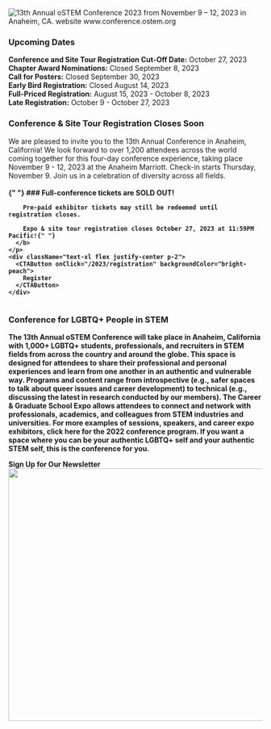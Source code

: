 

<SiteLayout>

<div className="border-b-4 border-chill-green border-solid pb-4 text-center">
  <img
    alt="13th Annual oSTEM Conference 2023 from November 9 – 12, 2023 in Anaheim, CA. website www.conference.ostem.org"
    src="/images/2023/2023conference_header.png"
    className="flex w-200 mx-auto"
  />
</div>
<div className="grid md:grid-cols-5 mt-9">
  <div className="rounded md:col-span-5 mt-8 border-b-4 border-l-4 border-r-4 border-chill-green border-solid pb-4">
    <div className="bg-chill-green">
      <h3 className="p-4">Upcoming Dates</h3>
    </div>
    <p className="p-4">
      <b>Conference and Site Tour Registration Cut-Off Date:</b> October 27, 2023 <br />
      <b>Chapter Award Nominations:</b> Closed September 8, 2023 <br />
      <b>Call for Posters:</b> Closed September 30, 2023 <br />
      <b>Early Bird Registration:</b> Closed August 14, 2023 <br />
      <b>Full-Priced Registration:</b> August 15, 2023 - October 8, 2023 <br />
      <b>Late Registration:</b> October 9 - October 27, 2023 <br />
    </p>
  </div>
  <div className="rounded md:col-span-5 mt-8 border-b-4 border-l-4 border-r-4 border-light-peach border-solid pb-4">
    <div className="bg-light-peach">
      <h3 className="p-4">Conference & Site Tour Registration Closes Soon</h3>
    </div>
    <p className="p-4">
      We are pleased to invite you to the 13th Annual Conference in Anaheim, California! We look forward to over 1,200 attendees across the world coming together for this four-day conference experience, taking place November 9 - 12, 2023 at the Anaheim Marriott. Check-in starts Thursday, November 9. Join us in a celebration of diversity across all fields.      
      <br />
      <br />
      <b>
        {" "}
        ### Full-conference tickets are SOLD OUT!
        
        Pre-paid exhibitor tickets may still be redeemed until registration closes.

        Expo & site tour registration closes October 27, 2023 at 11:59PM Pacific!{" "}
      </b>
    </p>
    <div className="text-xl flex justify-center p-2">
      <CTAButton onClick="/2023/registration" backgroundColor="bright-peach">
        Register
      </CTAButton>
    </div>
  </div>
  <div className="rounded-t md:col-span-5 tint tint-dark mt-7">
    <img
      className="rounded-t object-cover w-full h-full"
      src="/images/2023/2023_homepage_bannerupdate.png"
      alt=""
    />
  </div>
  <div className="rounded-b md:col-span-5 p-4 bg-tint-seamist">
    <h3>Conference for LGBTQ+ People in STEM</h3>
    <p>
      The 13th Annual oSTEM Conference will take place in Anaheim, California
      with 1,000+ LGBTQ+ students, professionals, and recruiters in STEM fields
      from across the country and around the globe. This space is designed for
      attendees to share their professional and personal experiences and learn
      from one another in an authentic and vulnerable way. Programs and content
      range from introspective (e.g., safer spaces to talk about queer issues
      and career development) to technical (e.g., discussing the latest in
      research conducted by our members). The Career & Graduate School Expo
      allows attendees to connect and network with professionals, academics, and
      colleagues from STEM industries and universities. For more examples of
      sessions, speakers, and career expo exhibitors, click here for the 2022
      conference program. If you want a space where you can be your authentic
      LGBTQ+ self and your authentic STEM self, this is the conference for you.
    </p>
  </div>
</div>

<div className="text-xl flex justify-center p-8">
  <CTAButton
    onClick="https://www.ostem.org/page/newsletter"
    backgroundColor="bright-peach"
  >
    Sign Up for Our Newsletter
  </CTAButton>
</div>

<div className="mt-8 rounded">
  <Image
    className="rounded"
    src="/images/2023/2023_homepage_image.jpg"
    alt=""
    layout="responsive"
    width="800"
    height="500"
  />
</div>

</SiteLayout>
